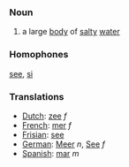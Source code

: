 ===Noun===
# a large [[body]] of [[salt]]y [[water]]
===Homophones===
[[see]], [[si]]
===Translations===
*[[Dutch]]: [[zee]] ''f''
*[[French]]: [[mer]] ''f''
*[[Frisian]]: [[see]]
*[[German]]: [[Meer]] ''n'', [[See]] ''f''
*[[Spanish]]: [[mar]] ''m''